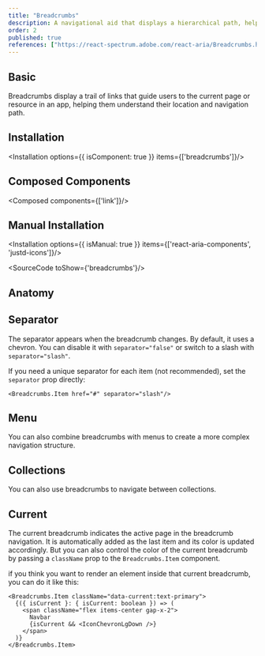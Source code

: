 ```yaml
---
title: "Breadcrumbs"
description: A navigational aid that displays a hierarchical path, helping users track their location and easily navigate back within a website.
order: 2
published: true
references: ["https://react-spectrum.adobe.com/react-aria/Breadcrumbs.html#props"]
---
```


## Basic

Breadcrumbs display a trail of links that guide users to the current page or resource in an app, helping them understand their location and navigation path.
<How toUse="navigation/breadcrumbs/breadcrumbs-demo" />

## Installation
<Installation options={{ isComponent: true }} items={['breadcrumbs']}/>

## Composed Components
<Composed components={['link']}/>

## Manual Installation
<Installation options={{ isManual: true }} items={['react-aria-components', 'justd-icons']}/>

<SourceCode toShow={'breadcrumbs'}/>

## Anatomy
<Anatomy show='breadcrumbs-anatomy'/>

## Separator
The separator appears when the breadcrumb changes. By default, it uses a chevron. You can disable it with `separator="false"` or switch to a slash with `separator="slash"`.
<How toUse="navigation/breadcrumbs/breadcrumbs-separator-demo" />

If you need a unique separator for each item (not recommended), set the `separator` prop directly:

```
<Breadcrumbs.Item href="#" separator="slash"/>
```

## Menu
You can also combine breadcrumbs with menus to create a more complex navigation structure.
<How toUse="navigation/breadcrumbs/breadcrumbs-menu-demo" />

## Collections
You can also use breadcrumbs to navigate between collections.
<How toUse="navigation/breadcrumbs/breadcrumbs-collections-demo" />

## Current
The current breadcrumb indicates the active page in the breadcrumb navigation. It is automatically added as the last item and its color is updated accordingly. But you can also control the color of the current breadcrumb by passing a `className` prop to the `Breadcrumbs.Item` component.
<How toUse="navigation/breadcrumbs/breadcrumbs-current-demo" />

if you think you want to render an element inside that current breadcrumb, you can do it like this:
```
<Breadcrumbs.Item className="data-current:text-primary">
  {({ isCurrent }: { isCurrent: boolean }) => (
    <span className="flex items-center gap-x-2">
      Navbar
      {isCurrent && <IconChevronLgDown />}
    </span>
  )}
</Breadcrumbs.Item>
```
